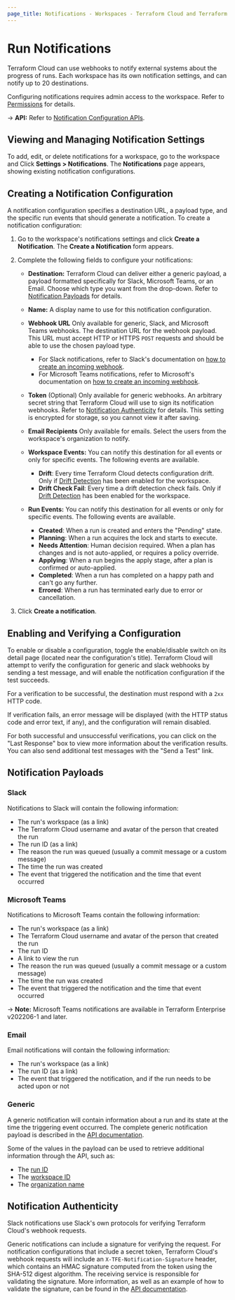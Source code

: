 ```yaml
---
page_title: Notifications - Workspaces - Terraform Cloud and Terraform Enterprise
---
```


# Run Notifications

Terraform Cloud can use webhooks to notify external systems about the progress of runs. Each workspace has its own notification settings, and can notify up to 20 destinations.

Configuring notifications requires admin access to the workspace. Refer to [Permissions](/cloud-docs/users-teams-organizations/permissions) for details.

[permissions-citation]: #intentionally-unused---keep-for-maintainers

-> **API:** Refer to [Notification Configuration APIs](/cloud-docs/api-docs/notification-configurations).

## Viewing and Managing Notification Settings

To add, edit, or delete notifications for a workspace, go to the workspace and Click **Settings > Notifications**. The **Notifications** page appears, showing existing notification configurations.

## Creating a Notification Configuration

A notification configuration specifies a destination URL, a payload type, and the specific run events that should generate a notification. To create a notification configuration:

1. Go to the workspace's notifications settings and click **Create a Notification**. The **Create a Notification** form appears.
1. Complete the following fields to configure your notifications:

   - **Destination:** Terraform Cloud can deliver either a generic payload, a payload formatted specifically for Slack, Microsoft Teams, or an Email. Choose which type you want from the drop-down. Refer to [Notification Payloads](#notification-payloads) for details.

   - **Name:** A display name to use for this notification configuration.

   - **Webhook URL** Only available for generic, Slack, and Microsoft Teams webhooks. The destination URL for the webhook payload. This URL must accept HTTP or HTTPS `POST` requests and should be able to use the chosen payload type.
     - For Slack notifications, refer to Slack's documentation on [how to create an incoming webhook](https://api.slack.com/messaging/webhooks#create_a_webhook).
     - For Microsoft Teams notifications, refer to Microsoft's documentation on [how to create an incoming webhook](https://docs.microsoft.com/en-us/microsoftteams/platform/webhooks-and-connectors/how-to/add-incoming-webhook).
   - **Token** (Optional) Only available for generic webhooks. An arbitrary secret string that Terraform Cloud will use to sign its notification webhooks. Refer to [Notification Authenticity][inpage-hmac] for details. This setting is encrypted for storage, so you cannot view it after saving.

   - **Email Recipients** Only available for emails. Select the users from the workspace's organization to notify.

   - **Workspace Events:** You can notify this destination for all events or only for specific events. The following events are available.
       - **Drift**: Every time Terraform Cloud detects configuration drift. Only if [Drift Detection](/cloud-docs/workspaces/settings/drift-detection) has been enabled for the workspace.
       - **Drift Check Fail**: Every time a drift detection check fails. Only if [Drift Detection](/cloud-docs/workspaces/settings/drift-detection) has been enabled for the workspace.
   - **Run Events:** You can notify this destination for all events or only for specific events. The following events are available.
       - **Created**: When a run is created and enters the "Pending" state.
       - **Planning**: When a run acquires the lock and starts to execute.
       - **Needs Attention**: Human decision required. When a plan has changes and is not auto-applied, or requires a policy override.
       - **Applying**: When a run begins the apply stage, after a plan is confirmed or auto-applied.
       - **Completed**: When a run has completed on a happy path and can't go any further.
       - **Errored**: When a run has terminated early due to error or cancellation.

1. Click **Create a notification**.

## Enabling and Verifying a Configuration

To enable or disable a configuration, toggle the enable/disable switch on its detail page (located near the configuration's title). Terraform Cloud will attempt to verify the configuration for generic and slack webhooks by sending a test message, and will enable the notification configuration if the test succeeds.

For a verification to be successful, the destination must respond with a `2xx` HTTP code.

If verification fails, an error message will be displayed (with the HTTP status code and error text, if any), and the configuration will remain disabled.

For both successful and unsuccessful verifications, you can click on the "Last Response" box to view more information about the verification results. You can also send additional test messages with the "Send a Test" link.

## Notification Payloads

### Slack

Notifications to Slack will contain the following information:

- The run's workspace (as a link)
- The Terraform Cloud username and avatar of the person that created the run
- The run ID (as a link)
- The reason the run was queued (usually a commit message or a custom message)
- The time the run was created
- The event that triggered the notification and the time that event occurred

### Microsoft Teams

Notifications to Microsoft Teams contain the following information:

- The run's workspace (as a link)
- The Terraform Cloud username and avatar of the person that created the run
- The run ID
- A link to view the run
- The reason the run was queued (usually a commit message or a custom message)
- The time the run was created
- The event that triggered the notification and the time that event occurred

-> **Note:** Microsoft Teams notifications are available in Terraform Enterprise v202206-1 and later.

### Email

Email notifications will contain the following information:

- The run's workspace (as a link)
- The run ID (as a link)
- The event that triggered the notification, and if the run needs to be acted upon or not

### Generic

A generic notification will contain information about a run and its state at the time the triggering event occurred. The complete generic notification payload is described in the [API documentation][generic-payload].

[generic-payload]: /cloud-docs/api-docs/notification-configurations#notification-payload

Some of the values in the payload can be used to retrieve additional information through the API, such as:

- The [run ID](/cloud-docs/api-docs/run#get-run-details)
- The [workspace ID](/cloud-docs/api-docs/workspaces#list-workspaces)
- The [organization name](/cloud-docs/api-docs/organizations#show-an-organization)

## Notification Authenticity

[inpage-hmac]: #notification-authenticity

Slack notifications use Slack's own protocols for verifying Terraform Cloud's webhook requests.

Generic notifications can include a signature for verifying the request. For notification configurations that include a secret token, Terraform Cloud's webhook requests will include an `X-TFE-Notification-Signature` header, which contains an HMAC signature computed from the token using the SHA-512 digest algorithm. The receiving service is responsible for validating the signature. More information, as well as an example of how to validate the signature, can be found in the [API documentation](/cloud-docs/api-docs/notification-configurations#notification-authenticity).
